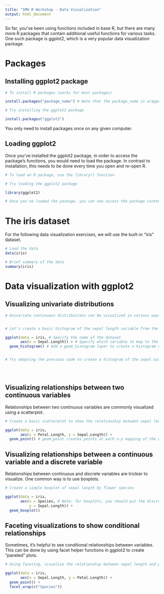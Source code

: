 ```yaml
---
title: "SMH R Workshop - Data Visualization"
output: html_document
---
```


So far, you've been using functions included in base R, but there are many more R packages that contain additional useful functions for various tasks. One such package is ggplot2, which is a very popular data visualization package.


# Packages

## Installing ggplot2 package

```r
# To install R packages (works for most packages)

install.packages("package_name") # Note that the package_name is wrapped in double quotes. This is important.

# Try installing the ggplot2 package

install.packages("ggplot2")
```

You only need to install packages once on any given computer.

## Loading ggplot2

Once you've installed the ggplot2 package, in order to access the package's functions, you would need to load the package. In contrast to installation, this needs to be done every time you open and re-open R.

```r
# To load an R package, use the library() function

# Try loading the ggplot2 package

library(ggplot2)

# Once you've loaded the package, you can now access the package contents

```


# The iris dataset

For the following data visualization exercises, we will use the built-in "iris" dataset. 

```r
# Load the data
data(iris)

# Brief summary of the data
summary(iris)

```

# Data visualization with ggplot2

## Visualizing univariate distributions

```r
# Univariate continuous distributions can be visualized in various ways, but one popular way is a histogram


# Let's create a basic histogram of the sepal length variable from the iris dataset using ggplot2

ggplot(data = iris, # Specify the name of the dataset
       aes(x = Sepal.Length)) + # Specify which variable to map to the x-axis
  geom_histogram() # Add a geom_histogram layer to create a histogram of sepal length


# Try adapting the previous code to create a histogram of the sepal width





```

## Visualizing relationships between two continuous variables

Relationships between two continuous variables are commonly visualized using a scatterplot. 

```r

# Create a basic scatterplot to show the relationship between sepal length and petal length

ggplot(data = iris,
       aes(x = Petal.Length, y = Sepal.Length)) +
  geom_point() # geom_point creates points at each x-y mapping of the data, thereby creating a scatterplot


```

## Visualizing relationships between a continuous variable and a discrete variable

Relationships between continuous and discrete variables are trickier to visualize. One common way is to use boxplots.

```r

# Create a simple boxplot of sepal length by flower species 

ggplot(data = iris,
       aes(x = Species, # Note: for boxplots, you should put the discrete variable on the x-axis
           y = Sepal.Length)) +
  geom_boxplot()


```

## Faceting visualizations to show conditional relationships

Sometimes, it's helpful to see conditional relationships between variables. This can be done by using facet helper functions in ggplot2 to create "paneled" plots.

```r

# Using faceting, visualize the relationship between sepal length and petal length, conditioned by flower species

ggplot(data = iris,
       aes(x = Sepal.Length, y = Petal.Length)) +
  geom_point() +
  facet_wrap(c("Species"))

```

